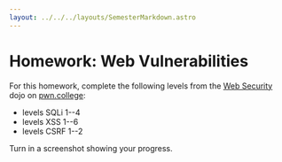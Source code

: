 ```yaml
---
layout: ../../../layouts/SemesterMarkdown.astro
---
```


# Homework: Web Vulnerabilities

For this homework, complete the following levels from the
[Web Security](https://pwn.college/intro-to-cybersecurity/web-security/) dojo on
[pwn.college](https://pwn.college/):

- levels SQLi 1--4
- levels XSS 1--6
- levels CSRF 1--2

Turn in a screenshot showing your progress.
